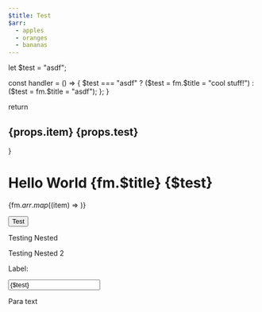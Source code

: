 ```yaml
---
$title: Test
$arr:
  - apples
  - oranges
  - bananas
---
```


  let $test = "asdf";
  
  const handler = () => {
    $test === "asdf"
      ? ($test = fm.$title = "cool stuff!")
      : ($test = fm.$title = "asdf");
  };
}

  return <div>
  
  ## {props.item} {props.test}

  </div>
}

<div>

# Hello World {fm.$title} {$test}

</div>

{fm.$arr.map(($item) => <Item item={$item} test={$test}/>)}

<button onClick={handler}>Test</button>

<div>
  <p>Testing Nested</p>

Testing Nested 2

</div>

Label:

<input value={$test} />

Para text
